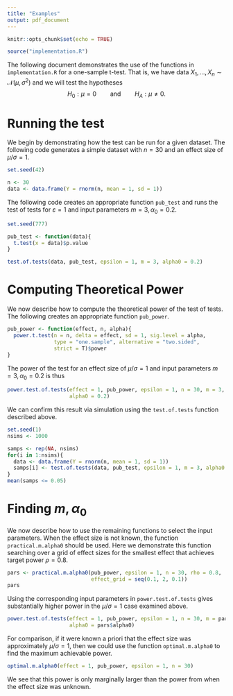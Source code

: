 ```yaml
---
title: "Examples"
output: pdf_document
---
```


```r
knitr::opts_chunk$set(echo = TRUE)

source("implementation.R")
```


The following document demonstrates the use of the functions in `implementation.R` for a one-sample t-test. That is, we have data $X_1, \ldots, X_n \sim \mathcal{N}(\mu,\sigma^2)$ and we will test the hypotheses
$$
H_0 : \mu = 0 \qquad \mbox{and} \qquad H_A : \mu \neq 0.
$$


# Running the test

We begin by demonstrating how the test can be run for a given dataset. The following code generates a simple dataset with $n = 30$ and an effect size of $\mu/\sigma = 1$.

```r
set.seed(42)

n <- 30
data <- data.frame(Y = rnorm(n, mean = 1, sd = 1))
```

The following code creates an appropriate function `pub_test` and runs the test of tests for $\varepsilon = 1$ and input parameters $m=3,\alpha_0=0.2$.

```r
set.seed(777)

pub_test <- function(data){
  t.test(x = data)$p.value
}

test.of.tests(data, pub_test, epsilon = 1, m = 3, alpha0 = 0.2)
```

# Computing Theoretical Power

We now describe how to compute the theoretical power of the test of tests. The following creates an appropriate function `pub_power`.

```r
pub_power <- function(effect, n, alpha){
  power.t.test(n = n, delta = effect, sd = 1, sig.level = alpha,
               type = "one.sample", alternative = "two.sided",
               strict = T)$power
}
```

The power of the test for an effect size of $\mu/\sigma = 1$ and input parameters $m=3,\alpha_0=0.2$ is thus

```r
power.test.of.tests(effect = 1, pub_power, epsilon = 1, n = 30, m = 3, 
                    alpha0 = 0.2)
```

We can confirm this result via simulation using the `test.of.tests` function described above.

```r
set.seed(1)
nsims <- 1000

samps <- rep(NA, nsims)
for(i in 1:nsims){
  data <- data.frame(Y = rnorm(n, mean = 1, sd = 1))
  samps[i] <- test.of.tests(data, pub_test, epsilon = 1, m = 3, alpha0 = 0.2)$p.value
}
mean(samps <= 0.05)
```

# Finding $m, \alpha_0$

We now describe how to use the remaining functions to select the input parameters. When the effect size is not known, the function `practical.m.alpha0` should be used. Here we demonstrate this function searching over a grid of effect sizes for the smallest effect that achieves target power $\rho = 0.8$.

```r
pars <- practical.m.alpha0(pub_power, epsilon = 1, n = 30, rho = 0.8, 
                           effect_grid = seq(0.1, 2, 0.1))
pars
```
Using the corresponding input parameters in `power.test.of.tests` gives substantially higher power in the $\mu/\sigma = 1$ case examined above.

```r
power.test.of.tests(effect = 1, pub_power, epsilon = 1, n = 30, m = pars$m, 
                    alpha0 = pars$alpha0)
```

For comparison, if it were known a priori that the effect size was approximately $\mu/\sigma = 1$, then we could use the function `optimal.m.alpha0` to find the maximum achievable power.

```r
optimal.m.alpha0(effect = 1, pub_power, epsilon = 1, n = 30)
```

We see that this power is only marginally larger than the power from when the effect size was unknown.